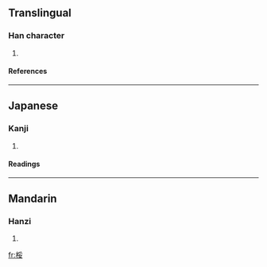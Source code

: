 ==Translingual==
===Han character===
{{Han char|rn=75|rad=木|as=07|sn=11|four=4294<sub>4</sub>|canj=木月女 (DBV)}}
# {{defn|Han|sort=木07}}
====References====
{{Han ref|kx=0527.090|dkj=14810|dj=0916.030|hdz=21217.090|uh=6875|ud=26741|bh=D5BD|bd=54717}}

----
==Japanese==
===Kanji===
{{ja-kanji|grade=|rs=木07}}
# {{defn|Japanese}} 
====Readings====
{{ja-readings|on=[[ずい]] (zui), [[に]] (ni)|kun=[[たら]] (tara)}}

----
==Mandarin==
===Hanzi===
{{cmn-hanzi|pin=[[rǔi]] (rui3)|wg=jui<sup>3</sup>}}
# {{defn|Mandarin}}

[[fr:桵]]